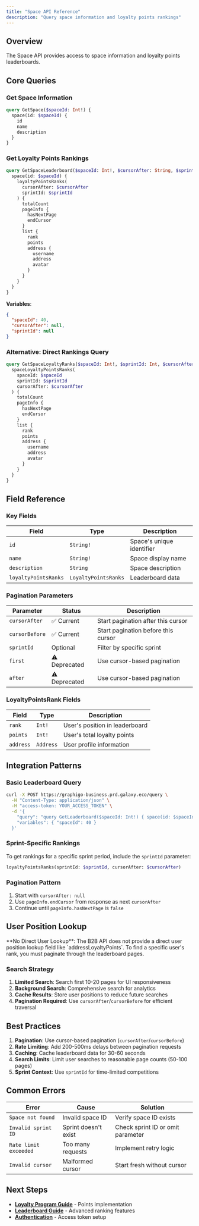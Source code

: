 ```yaml
---
title: "Space API Reference"
description: "Query space information and loyalty points rankings"
---
```


## Overview

The Space API provides access to space information and loyalty points leaderboards.

## Core Queries

### Get Space Information

```graphql
query GetSpace($spaceId: Int!) {
  space(id: $spaceId) {
    id
    name
    description
  }
}
```

### Get Loyalty Points Rankings

```graphql
query GetSpaceLeaderboard($spaceId: Int!, $cursorAfter: String, $sprintId: Int) {
  space(id: $spaceId) {
    loyaltyPointsRanks(
      cursorAfter: $cursorAfter
      sprintId: $sprintId
    ) {
      totalCount
      pageInfo {
        hasNextPage
        endCursor
      }
      list {
        rank
        points
        address {
          username
          address
          avatar
        }
      }
    }
  }
}
```

**Variables**:
```json
{
  "spaceId": 40,
  "cursorAfter": null,
  "sprintId": null
}
```

### Alternative: Direct Rankings Query

```graphql
query GetSpaceLoyaltyRanks($spaceId: Int!, $sprintId: Int, $cursorAfter: String) {
  spaceLoyaltyPointsRanks(
    spaceId: $spaceId
    sprintId: $sprintId
    cursorAfter: $cursorAfter
  ) {
    totalCount
    pageInfo {
      hasNextPage
      endCursor
    }
    list {
      rank
      points
      address {
        username
        address
        avatar
      }
    }
  }
}
```

## Field Reference

### Key Fields

| Field | Type | Description |
|-------|------|-------------|
| `id` | `String!` | Space's unique identifier |
| `name` | `String!` | Space display name |
| `description` | `String` | Space description |
| `loyaltyPointsRanks` | `LoyaltyPointsRanks` | Leaderboard data |

### Pagination Parameters

| Parameter | Status | Description |
|-----------|--------|-------------|
| `cursorAfter` | ✅ Current | Start pagination after this cursor |
| `cursorBefore` | ✅ Current | Start pagination before this cursor |
| `sprintId` | Optional | Filter by specific sprint |
| `first` | ⚠️ Deprecated | Use cursor-based pagination |
| `after` | ⚠️ Deprecated | Use cursor-based pagination |

### LoyaltyPointsRank Fields

| Field | Type | Description |
|-------|------|-------------|
| `rank` | `Int!` | User's position in leaderboard |
| `points` | `Int!` | User's total loyalty points |
| `address` | `Address` | User profile information |

## Integration Patterns

### Basic Leaderboard Query

```bash
curl -X POST https://graphigo-business.prd.galaxy.eco/query \
  -H "Content-Type: application/json" \
  -H "access-token: YOUR_ACCESS_TOKEN" \
  -d '{
    "query": "query GetLeaderboard($spaceId: Int!) { space(id: $spaceId) { name loyaltyPointsRanks(cursorAfter: null) { totalCount list { rank points address { username } } } } }",
    "variables": { "spaceId": 40 }
  }'
```

### Sprint-Specific Rankings

To get rankings for a specific sprint period, include the `sprintId` parameter:

```graphql
loyaltyPointsRanks(sprintId: $sprintId, cursorAfter: $cursorAfter)
```

### Pagination Pattern

1. Start with `cursorAfter: null`
2. Use `pageInfo.endCursor` from response as next `cursorAfter`
3. Continue until `pageInfo.hasNextPage` is `false`

## User Position Lookup

<Warning>
**No Direct User Lookup**: The B2B API does not provide a direct user position lookup field like `addressLoyaltyPoints`. To find a specific user's rank, you must paginate through the leaderboard pages.
</Warning>

### Search Strategy

1. **Limited Search**: Search first 10-20 pages for UI responsiveness
2. **Background Search**: Comprehensive search for analytics
3. **Cache Results**: Store user positions to reduce future searches
4. **Pagination Required**: Use `cursorAfter`/`cursorBefore` for efficient traversal

## Best Practices

1. **Pagination**: Use cursor-based pagination (`cursorAfter`/`cursorBefore`)
2. **Rate Limiting**: Add 200-500ms delays between pagination requests
3. **Caching**: Cache leaderboard data for 30-60 seconds
4. **Search Limits**: Limit user searches to reasonable page counts (50-100 pages)
5. **Sprint Context**: Use `sprintId` for time-limited competitions

## Common Errors

| Error | Cause | Solution |
|-------|--------|----------|
| `Space not found` | Invalid space ID | Verify space ID exists |
| `Invalid sprint ID` | Sprint doesn't exist | Check sprint ID or omit parameter |
| `Rate limit exceeded` | Too many requests | Implement retry logic |
| `Invalid cursor` | Malformed cursor | Start fresh without cursor |

## Next Steps

- **[Loyalty Program Guide](/galxe-integration/guides/loyalty-program)** - Points implementation
- **[Leaderboard Guide](/galxe-integration/guides/leaderboards)** - Advanced ranking features
- **[Authentication](/galxe-integration/getting-started/authentication)** - Access token setup